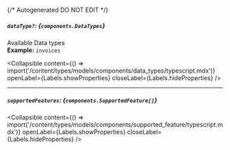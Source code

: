 {/* Autogenerated DO NOT EDIT  */}

##### `dataType?`: *{`components.DataTypes`}*
Available Data types
<br/>
**Example:** `invoices`

<Collapsible content={() => import('/content/types/models/components/data_types/typescript.mdx')} openLabel={Labels.showProperties} closeLabel={Labels.hideProperties} />


---
##### `supportedFeatures`: *{`components.SupportedFeature[]`}*

<Collapsible content={() => import('/content/types/models/components/supported_feature/typescript.mdx')} openLabel={Labels.showProperties} closeLabel={Labels.hideProperties} />



